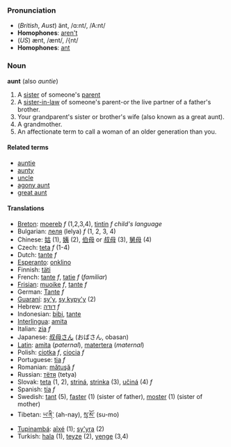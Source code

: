 === Pronunciation ===
*(''British'', ''Aust'') änt, /ɑ:nt/, /A:nt/
*'''Homophones''': [[aren't]]
*(''US'') ænt, /ænt/, /{nt/
*'''Homophones''': [[ant]]

===Noun===
'''aunt''' (also ''auntie'')

#A [[sister]] of someone's [[parent]]
#A [[sister-in-law]] of someone's parent-or the live partner of a father's brother.
#Your grandparent's sister or brother's wife (also known as a great aunt).
#A grandmother.
#An affectionate term to call a woman of an older generation than you.

====Related terms====
*[[auntie]]
*[[aunty]]
*[[uncle]]
*[[agony aunt]]
*[[great aunt]]

====Translations====
*[[Breton]]: [[moereb]] ''f'' (1,2,3,4), [[tintin]] ''f'' ''child's language''
*Bulgarian: [[леля]] (lelya) ''f'' (1, 2, 3, 4)
*Chinese: [[姑]] (1), [[姨]] (2), [[伯母]] or [[叔母]] (3), [[舅母]] (4)
*Czech: [[teta]] ''f'' (1-4)
*Dutch: [[tante]] ''f''
*[[Esperanto]]: [[onklino]]
*Finnish: [[täti]]
*French: [[tante]] ''f'', [[tatie]] ''f'' (''familiar'')
*[[Frisian]]: [[muoike]] ''f'', [[tante]] ''f''
*German: [[Tante]] ''f''
*[[Guaraní]]: [[sy'y]], [[sy kypy'y]] (2)
*Hebrew: [[דודה]] ''f''
*Indonesian: [[bibi]], [[tante]]
*[[Interlingua]]: [[amita]]
*Italian: [[zia]] ''f''
*Japanese: [[叔母さん]] (おばさん, obasan)
*[[Latin]]: [[amita]] (''paternal''), [[matertera]] (''maternal'')
*Polish: [[ciotka]] ''f'', [[ciocia]] ''f''
*Portuguese: [[tia]] ''f''
*Romanian: [[mătuşă]] ''f''
*Russian: [[тётя]] (tetya)
*Slovak: [[teta]] (1, 2), [[striná]], [[strinka]] (3), [[učiná]] (4)  ''f''
*Spanish: [[tía]] ''f''
*Swedish: [[tant]] (5), [[faster]] (1) (sister of father), [[moster]] (1) (sister of mother)
*Tibetan: [[ཡ་ནི་]] (ah-nay), [[སུ་མོ་]] (su-mo)
*[[Tupinambá]]: [[aîxé]] (1); [[sy'yra]] (2)
*Turkish: [[hala]] (1), [[teyze]] (2), [[yenge]] (3,4)